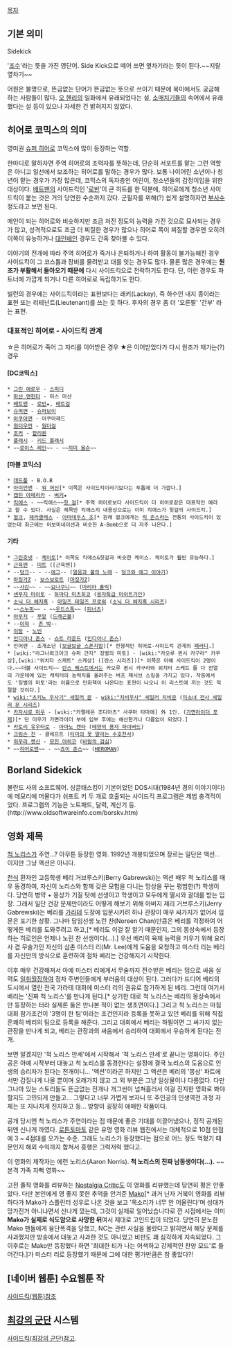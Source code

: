 [[목차]]

== 기본 의미 ==
Sidekick

'[[조수]]'라는 뜻을 가진 영단어. Side Kick으로 떼어 쓰면 옆차기라는 뜻이 된다.~~지랄옆차기~~

어원은 불명으로, 뜬금없는 단어가 뜬금없는 뜻으로 쓰이기 때문에 북미에서도 궁금해 하는 사람들이 많다. [[오 헨리]]의 일화에서 유래되었다는 설, [[소매치기]]들의 속어에서 유래했다는 설 등이 있으나 자세한 건 밝혀지지 않았다.

== 히어로 코믹스의 의미 ==
영미권 [[슈퍼 히어로]] 코믹스에 많이 등장하는 역할.

한마디로 말하자면 주역 히어로의 조력자를 뜻하는데, 단순히 서포트를 맡는 그런 역할은 아니고 일선에서 보조하는 히어로를 말하는 경우가 많다. 보통 나이어린 소년이나 청년이 맡는 경우가 가장 많은데, 코믹스의 독자층인 어린이, 청소년들의 감정이입을 위한 대상이다. [[배트맨]]의 사이드킥인 '[[로빈]]'이 큰 히트를 한 덕분에, 히어로에게 청소년 사이드킥이 붙는 것은 거의 당연한 수순까지 갔다. 군필자를 위해(?) 쉽게 설명하자면 [[부사수]] 정도라고 보면 된다.

메인이 되는 히어로와 비슷하지만 조금 처진 정도의 능력을 가진 것으로 묘사되는 경우가 많고, 성격적으로도 조금 더 찌질한 경우가 많으나 히어로 쪽이 찌질할 경우엔 오히려 이쪽이 유능하거나 [[대인배]]인 경우도 간혹 찾아볼 수 있다.

이야기의 전개에 따라 주역 히어로가 죽거나 은퇴하거나 하여 활동이 불가능해진 경우 사이드킥이 그 코스튬과 장비를 물려받고 대를 잇는 경우도 많다. 물론 많은 경우에는 '''원조가 부활해서 돌아오기 때문에''' 다시 사이드킥으로 전락하기도 한다. 단, 이런 경우도 파트너에 가깝게 되거나 다른 히어로로 독립하기도 한다.

빌런의 경우에는 사이드킥이라는 표현보다는 래키(Lackey), 즉 하수인 내지 종이라는 표현 또는 리테넌트(Lieutenant)를 쓰는 듯 하다. 후자의 경우 좀 더 '오른팔' '간부' 라는 표현.

=== 대표적인 히어로 - 사이드킥 관계 ===
☆은 히어로가 죽어 그 자리를 이어받은 경우
★은 이어받았다가 다시 원조가 채가는(?) 경우

==== [DC코믹스] ====
 * [[그린 애로우]] - [[스피디]]
 * [[마샨 맨헌터]] - 미스 마샨
 * [[배트맨]] - [[로빈]]★, [[배트걸]]
 * [[슈퍼맨]] - [[슈퍼보이]]
 * [[아쿠아맨]] - 아쿠아래드
 * [[원더우먼]] - [[원더걸]]
 * [[조커(DC 코믹스)|조커]] - [[할리퀸]]
 * [[플래시]] - [[키드 플래시]]
 * ~~[[로이스 레인]]~~ - ~~[[지미 올슨]]~~

==== [마블 코믹스] ====
 * [[데드풀]] - B.O.B
 * [[아이언맨]] - [[워 머신]][* 이쪽은 사이드킥이라기보다는 투톱에 더 가깝다.]
 * [[캡틴 아메리카]] - [[버키]]★
 * [[킥애스]] - ~~킥애스~~[[힛 걸]][* 주역 히어로보다 사이드킥이 더 히어로같은 대표적인 예라고 할 수 있다. 사실은 제목만 킥애스지 내용상으로는 이미 킥애스가 힛걸의 사이드킥.]
 * [[헐크]], [[헤라클레스]] - [[아마데우스 조]][* 원래 헐크에게는 [[릭 존스]]라는 전통의 사이드킥이 있었는데 최근에는 어보미네이션과 비슷한 A-Bomb으로 더 자주 나온다.]

==== 기타 ====
 * [[그린호넷]] - [[케이토]][* 이쪽도 킥애스&힛걸과 비슷한 케이스. 케이토가 훨씬 유능하다.]
 * [[근육맨]] - [[미트]] ([근육맨])
 * --[[덩크]]-- - --[[아에곤 5세|에그]]-- ([[얼불노|얼음과 불의 노래]] - [[덩크와 에그 이야기]])
 * [[마징가Z]] - [[보스보로트]] ([[마징가Z]])
 * ~~[[사감]]~~ - ~~[[요나쿠니]]~~ ([[마리아 홀릭]])
 * [[센푸지 마이토]] - [[하마다 미츠히코]] ([[용자특급 마이트가인]])
 * [[소닉 더 헤지혹]] - [[마일즈 테일즈 프로워]] ([[소닉 더 헤지혹 시리즈]])
 * ~~[[스누피]]~~ - ~~[[우드스톡]]~~ ([[피너츠]])
 * [[야무치]] - [[푸알]] ([[드래곤볼]])
 * --[[이적]] - [[존 박]]--
 * [[이탕]] - [[노빈]]
 * [[인디아나 존스]] - [[쇼트 라운드]] ([[인디아나 존스]])
 * 인어맨 - 조개소년 ([[보글보글 스폰지밥]])[* 전형적인 히어로-사이드킥 관계의 [[패러디]].]
 * [wiki:"라그나뢰크아크 슈퍼 간지" 징벌의 미토] - [wiki:"카오루 퀸시 카구라" 카쿠상],[wiki:"위치타 스케트" 스케상] ([란스 시리즈])[* 이쪽은 아예 사이드킥이 2명이다.~~더블 사이드킥~~ [[란스 퀘스트]]에서는 카오루 퀸시 카구라와 위치터 스케트 둘 다 전열의 가운데에 있는 캐릭터의 능력치를 올려주는 버프 패시브 스킬을 가지고 있다. 작중에서도 '징벌의 미토'라는 이름으로 만화책이 나온다는 표현이 나오니 이 리스트에 끼는 것도 적절할 것이다.] 
 * [[wiki:"츠키노 우사기" 세일러 문]] - [[wiki:"치비우사" 세일러 치비문]] ([[미소녀 전사 세일러 문 시리즈]])
 * [[카자시로 미우]] - [wiki:"카멜레온 조디아츠" 사쿠마 타마에] 外 1인. ([[가면라이더 포제]])[* 단 미우가 가면라이더 부에 입부 후에는 해산한거나 다름없이 되었다.]
 * [[카토리 유우타로]] - [[아마노 켄타]] ([[태양의 용자 파이버드]])
 * [[크림슨 친]] - 클레프트 ([[티미의 못 말리는 수호천사]])
 * [[히무라 켄신]] - [[묘진 야히코]] ([[바람의 검심]])
 * ~~[[히어로맨]]~~ - ~~[[죠이 존스]]~~ ([[HEROMAN]])

== Borland Sidekick ==
볼란드 사의 소프트웨어. 싱글태스킹이 기본이었던 DOS시대(1984년 경의 이야기이다)에 메모리에 머물다가 쉬프트 키 두 개로 호출되는 사이드킥 프로그램은 제법 충격적이었다. 프로그램의 기능은 노트패드, 달력, 계산기 등.
(http://www.oldsoftwareinfo.com/borskv.htm)

== 영화 제목 ==
[[척 노리스]]가 주연...? 아무튼 등장한 영화. 1992년 개봉되었으며 장르는 일단은 액션...이지만 그냥 액션은 아니다.

[[천식]] 환자인 고등학생 베리 거브루스키(Berry Gabrewski)는 액션 배우 척 노리스를 매우 동경하여, 자신이 노리스와 함께 갖은 모험을 다니는 망상을 꾸는 평범한(?) 학생이다. 당연히 병약 + 몽상가 기질 탓에 선생이고 학생이고 모두에게 멸시와 괄대를 받는 입장. 그래서 일단 건강 문제만이라도 어떻게 해보기 위해 아버지 제리 거브루스키(Jerry Gabrewski)는 베리를 [[가라테]] 도장에 입문시키려 하나 관장이 매우 싸가지가 없어서 입문은 포기한 상황. 그나마 담임선생 노린 찬(Noreen Chan)만큼은 베리를 걱정하여 어떻게든 베리를 도와주려고 하고,[* 베리도 이걸 잘 알기 때문인지, 그의 몽상속에서 등장하는 히로인은 언제나 노린 찬 선생이다(...).] 우선 베리의 육체 능력을 키우기 위해 요리사 겸 무술가인 자신의 삼촌 미스터 리(Mr. Lee)에게 도움을 요청하고 미스터 리는 베리를 자신만의 방식으로 훈련하여 점차 베리는 건강해지기 시작한다.

이후 매우 건강해져서 아예 미스터 리에게서 무술까지 전수받은 베리는 덤으로 싸움 실력도 [[일취월장]]하여 점차 주변인들에게 부러움의 대상이 된다. 그러다가 드디어 베리의 도시에서 열린 전국 가라테 대회에 미스터 리의 권유로 참가하게 된 베리. 그런데 여기서 베리는 '진짜 척 노리스'를 만나게 된다.[* 상기한 대로 척 노리스는 베리의 몽상속에서만 등장하는 터라 실제론 둘은 만나본 적이 없는 생초면이다.] 그리고 척 노리스는 마침 대회 참가조건이 '3명이 한 팀'이라는 조건인지라 등록을 못하고 있던 베리를 위해 직접 흔쾌히 베리의 팀으로 등록을 해준다. 그리고 대회에서 베리는 하필이면 그 싸가지 없는 관장을 만나게 되고, 베리는 관장과의 싸움에서 승리하여 대회에서 우승하게 된다는 전개.

보면 알겠지만 '척 노리스 만세'에서 시작해서 '척 노리스 만세'로 끝나는 영화이다. 주인공은 아예 시작부터 대놓고 척 노리스를 동경한다는 설정에 결국 노리스의 도움으로 인생의 승리자가 된다는 전개이니... '액션'이라곤 하지만 그 액션은 베리의 '몽상' 파트에서만 감질나게 나올 뿐이며 오래가지 않고 그 외 부분은 그냥 일상물이나 다름없다. 다만 그나마 있는 스토리들도 뜬금없는 전개나 개그씬이 넘쳐흘러서 이걸 진지한 영화로 봐야 할지도 고민되게 만들고... 그렇다고 너무 가볍게 보자니 또 주인공의 인생역전 과정 자체는 또 지나치게 진지하고 등... 방향이 굉장히 애매한 작품이다.

공개 당시엔 척 노리스가 주연이라는 점 때문에 좋은 기대를 이끌어냈으나, 정작 공개된 뒤엔 신나게 까였다. [[로튼토마토]] 같은 유명 영화 리뷰 웹진에서는 대체적으로 10점 만점에 3 ~ 4점대를 오가는 수준. 그래도 노리스가 등장했다는 점으로 어느 정도 먹혔기 때문인지 해외 수익까지 합쳐서 흥행은 그럭저럭 했다고.

이 영화의 제작자는 에런 노리스(Aaron Norris). '''척 노리스의 진짜 남동생이다(...).''' ~~본격 가족 자뻑 영화~~

고전 졸작 영화를 리뷰하는 [[Nostalgia Critic]]도 이 영화를 리뷰했는데 당연히 평은 안좋았다. 다만 본인에게 영 좋지 못한 추억을 안겨준 [[MAKO|Mako]][* 과거 닌자 거북이 영화를 리뷰하다가 Mako가 스플린터 성우로 나온 것을 보고 '목소리가 너무 안 어울린다'며 성대가 망가진거 아니냐면서 신나게 깠는데, 그것이 실제로 일어났습니다로 깐 시점에서는 이미 '''Mako가 실제로 식도암으로 사망한 뒤'''여서 제대로 고인드립이 되었다. 당연히 분노한 Mako 팬들에게 융단폭격을 당했고, NC는 관련 사실을 몰랐다고 밝히면서 해당 문제를 사과했지만 방송에서 대놓고 사과한 것도 아니었고 비판도 꽤 심각하게 지속되었다. 그 이후로는 Mako만 등장했다 하면 '최대한 티가 나는 어색하고 강제적인 찬양 모드'로 들어간다.]가 미스터 리로 등장했기 때문에 그에 대한 평가만큼은 참 좋았다?!

== [네이버 웹툰] 수요웹툰 작 ==
[[사이드킥(웹툰)]]참조

== [[최강의 군단]] 시스템 ==
[[사이드킥(최강의 군단)]]참고.
